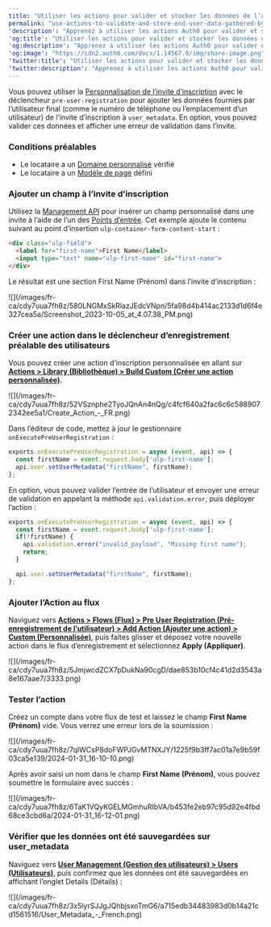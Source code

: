 ```yaml
---
title: "Utiliser les actions pour valider et stocker les données de l’utilisateur final recueillies par les personnalisations de l’invite d’inscription (1)"
permalink: "use-actions-to-validate-and-store-end-user-data-gathered-by-signup-prompt"
'description': "Apprenez à utiliser les actions Auth0 pour valider et stocker les données des utilisateurs finaux."
'og:title': "Utiliser les actions pour valider et stocker les données de l’utilisateur final recueillies par les personnalisations de l’invite d’inscription (1)"
'og:description': "Apprenez à utiliser les actions Auth0 pour valider et stocker les données des utilisateurs finaux."
'og:image': "https://cdn2.auth0.com/docs/1.14567.0/img/share-image.png"
'twitter:title': "Utiliser les actions pour valider et stocker les données de l’utilisateur final recueillies par les personnalisations de l’invite d’inscription (1)"
'twitter:description': "Apprenez à utiliser les actions Auth0 pour valider et stocker les données des utilisateurs finaux."
---
```


Vous pouvez utiliser la [Personnalisation de l’invite d’inscription](/docs/fr-ca/customize/login-pages/universal-login/customize-signup-and-login-prompts) avec le déclencheur `pre-user-registration` pour ajouter les données fournies par l’utilisateur final (comme le numéro de téléphone ou l’emplacement d’un utilisateur) de l’invite d’inscription à `user_metadata`. En option, vous pouvez valider ces données et afficher une erreur de validation dans l’invite.

### Conditions préalables

* Le locataire a un [Domaine personnalisé](/docs/fr-ca/customize/custom-domains) vérifié
* Le locataire a un [Modèle de page](/docs/fr-ca/customize/login-pages/universal-login/customize-templates) défini

### Ajouter un champ à l’invite d’inscription

Utilisez la [Management API](https://auth0.com/docs/api/management/v2/prompts/put-custom-text-by-language) pour insérer un champ personnalisé dans une invite à l’aide de l’un des [Points d’entrée](https://auth0.com/docs/sign-up-prompt-customizations#-signup-prompt-entry-points). Cet exemple ajoute le contenu suivant au point d’insertion `ulp-container-form-content-start` :

```html lines
<div class="ulp-field">
  <label for="first-name">First Name</label>
  <input type="text" name="ulp-first-name" id="first-name">
</div>
```

Le résultat est une section First Name (Prénom) dans l’invite d’inscription :

<Frame>![](/images/fr-ca/cdy7uua7fh8z/580LNGMxSkRlazJEdcVNpn/5fa98d4b414ac2133d1d6f4e327cea5a/Screenshot_2023-10-05_at_4.07.38_PM.png)</Frame>

### Créer une action dans le déclencheur d’enregistrement préalable des utilisateurs

Vous pouvez créer une action d’inscription personnalisée en allant sur [**Actions > Library (Bibliothèque) > Build Custom (Créer une action personnalisée)**](https://manage.auth0.com/dashboard/us/dev-6endizjt/actions/library)**.**

<Frame>![](/images/fr-ca/cdy7uua7fh8z/52VSznphe2TyoJQnAn4nQg/c4fcf640a2fac6c6c5889072342ee5a1/Create_Action_-_FR.png)</Frame>

Dans l’éditeur de code, mettez à jour le gestionnaire `onExecutePreUserRegistration` :

```js lines
exports.onExecutePreUserRegistration = async (event, api) => {
  const firstName = event.request.body['ulp-first-name'];
  api.user.setUserMetadata("firstName", firstName);
};
```

En option, vous pouvez valider l’entrée de l’utilisateur et envoyer une erreur de validation en appelant la méthode `api.validation.error`, puis déployer l’action :

```js lines
exports.onExecutePreUserRegistration = async (event, api) => {
  const firstName = event.request.body['ulp-first-name'];
  if(!firstName) {
    api.validation.error("invalid_payload", "Missing first name");
    return;
  }

  api.user.setUserMetadata("firstName", firstName);
};
```

### Ajouter l’Action au flux

Naviguez vers [**Actions > Flows (Flux) > Pre User Registration (Pré-enregistrement de l’utilisateur) > Add Action (Ajouter une action) > Custom (Personnalisée)**](https://manage.auth0.com/dashboard/us/dev-6endizjt/actions/flows/pre-user-signup/), puis faites glisser et déposez votre nouvelle action dans le flux d’enregistrement et sélectionnez **Apply (Appliquer)**.

<Frame>![](/images/fr-ca/cdy7uua7fh8z/5JmjwcdZCX7pDukNa90cgD/dae853b10cf4c41d2d3543a8e167aae7/3333.png)</Frame>

### Tester l’action

Créez un compte dans votre flux de test et laissez le champ **First Name (Prénom)** vide. Vous verrez une erreur lors de la soumission :

<Frame>![](/images/fr-ca/cdy7uua7fh8z/7qIWCsP8doFWPJGvMTNXJY/1225f9b3ff7ac01a7e9b59f03ca5e139/2024-01-31_16-10-10.png)</Frame>

Après avoir saisi un nom dans le champ **First Name (Prénom)**, vous pouvez soumettre le formulaire avec succès :

<Frame>![](/images/fr-ca/cdy7uua7fh8z/6TaK1VQyKGELMGmhuRIbVA/b453fe2eb97c95d92e4fbd68ce3cbd6a/2024-01-31_16-12-01.png)</Frame>

### Vérifier que les données ont été sauvegardées sur user_metadata

Naviguez vers [**User Management (Gestion des utilisateurs) > Users (Utilisateurs)**](https://manage.auth0.com/dashboard/us/dev-6endizjt/users), puis confirmez que les données ont été sauvegardées en affichant l’onglet Details (Détails) :

<Frame>![](/images/fr-ca/cdy7uua7fh8z/3x5lyrSJJgJQhbjsxoTmG6/a715edb34483983d0b14a21cd1561516/User_Metadata_-_French.png)</Frame>

